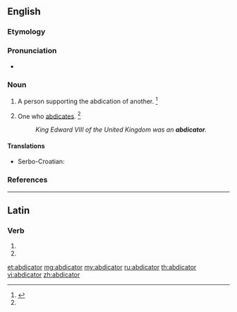 ==English==

===Etymology===
{{suffix|abdicate|or}}

===Pronunciation===
* {{a|US}} {{IPA|/ˈæb.dəˌkei.tɚ/|/ˈæb.dəˌkei.tə/}}

===Noun===
{{en-noun}}

# {{context|obsolete|lang=en}} A person supporting the abdication of another. {{defdate|Late 17<sup>th</sup> centruy.}}<ref name = SOED>{{reference-book | last =| first = | authorlink =  | coauthors =  | editor =Brown, Lesley  | others =  | title = The Shorter Oxford English Dictionary | origdate =  | origyear = 1933| origmonth =  | url =  | format =  | accessdate =  | accessyear =  | accessmonth =  | edition = 5th | date =  | year =2003| month =  | publisher =Oxford University Press  | location =Oxford, UK | language =  | id =  | doi = | isbn =978-0-19-860575-7 | lccn = | ol = | pages =3| chapter =  | chapterurl =  | quote =}}</ref>
# One who [[abdicate]]s. {{defdate|Late 17<sup>th</sup> centruy.}}<ref name = SOED/>
#: ''King Edward VIII of the United Kingdom was an '''abdicator'''.''

====Translations====
{{trans-top|one who abdicates}}
* Serbo-Croatian: {{t-|sh|abdìkant|m}}
{{trans-mid}}
{{trans-bottom}}

===References===
<references/>

----

==Latin==

===Verb===
{{la-verb-form|abdicātor}}

# {{conjugation of|abdicō||2|s|fut|pass|imp|lang=la}}
# {{conjugation of|abdicō||3|s|fut|pass|imp|lang=la}}

[[et:abdicator]]
[[mg:abdicator]]
[[my:abdicator]]
[[ru:abdicator]]
[[th:abdicator]]
[[vi:abdicator]]
[[zh:abdicator]]